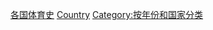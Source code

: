 {{Categories by country|nocat}}
{{CategoryTOC}}
[[Category:各国体育史|]]
[[Category:各年份體育|Country]]
[[Category:按年份和国家分类|Category:按年份和国家分类]]
